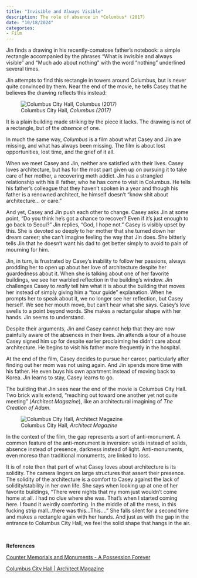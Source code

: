 ```yaml
---
title: "Invisible and Always Visible"
description: The role of absence in *Columbus* (2017)
date: "10/18/2024"
categories:
- Film
---
```


Jin finds a drawing in his recently-comatose father's notebook: a simple rectangle accompanied by the phrases "What is invisible and always visible" and "Much ado about nothing" with the word "nothing" underlined several times.

Jin attempts to find this rectangle in towers around Columbus, but is never quite convinced by them. Near the end of the movie, he tells Casey that he believes the drawing reflects this instead:

![Columbus City Hall, *Columbus (2017)*](gap.png "Columbus City Hall, *Columbus (2017)*")

It is a plain building made striking by the piece it lacks. The drawing is not of a rectangle, but of the *absence* of one.

In much the same way, *Columbus* is a film about what Casey and Jin are missing, and what has always been missing. The film is about lost opportunities, lost time, and the grief of it all.

When we meet Casey and Jin, neither are satisfied with their lives. Casey loves architecture, but has for the most part given up on pursuing it to take care of her mother, a recovering meth addict. Jin has a strangled relationship with his ill father, who he has come to visit in Columbus. He tells his father's colleague that they haven't spoken in a year and though his father is a renowned architect, he himself doesn't "know shit about architecture... or care."

And yet, Casey and Jin push each other to change. Casey asks Jin at some point, "Do you think he's got a chance to recover? Even if it's just enough to go back to Seoul?" Jin replies, "God, I hope not." Casey is visibly upset by this. She is devoted so deeply to her mother that she turned down her dream career; she can't imagine feeling the way that Jin does. She bitterly tells Jin that he doesn't want his dad to get better simply to avoid to pain of mourning for him.

Jin, in turn, is frustrated by Casey's inability to follow her passions, always prodding her to open up about her love of architecture despite her guardedness about it. When she is talking about one of her favorite buildings, we see her warbled reflection in the building’s window. Jin challenges Casey to *really* tell him what it is about the building that moves her instead of simply giving him a "tour guide" explanation. When he prompts her to speak about it, we no longer see her reflection, but Casey herself. We see her mouth move, but can’t hear what she says. Casey’s love swells to a point beyond words. She makes a rectangular shape with her hands. Jin seems to understand.

Despite their arguments, Jin and Casey cannot help that they are now painfully aware of the absences in their lives. Jin attends a tour of a house Casey signed him up for despite earlier proclaiming he didn't care about architecture. He begins to visit his father more frequently in the hospital.

At the end of the film, Casey decides to pursue her career, particularly after finding out her mom was not using again. And Jin spends more time with his father. He even buys his own apartment instead of moving back to Korea. Jin learns to stay, Casey learns to go.

The building that Jin sees near the end of the movie is Columbus City Hall. Two brick walls extend, "reaching out toward one another yet not quite meeting" (*Architect Magazine*), like an architectural imagining of *The Creation of Adam*.

![Columbus City Hall, *Architect Magazine*](ColumbusCityHall.jpg "Columbus City Hall, *Architect Magazine*")

In the context of the film, the gap represents a sort of anti-monument. A common feature of the anti-monument is inversion: voids instead of solids, absence instead of presence, darkness instead of light. Anti-monuments, even moreso than traditional monuments, are linked to loss.

It is of note then that part of what Casey loves about architecture is its solidity. The camera lingers on large structures that assert their presence. The solidity of the architecture is a comfort to Casey against the lack of solidity/stability in her own life. She says when looking up at one of her favorite buildings, “There were nights that my mom just wouldn't come home at all. I had no clue where she was. That's when I started coming here. I found it weirdly comforting. In the middle of all the mess, in this fucking strip mall...there was this...This….” She falls silent for a second time and makes a rectangle again with her hands. And just as with the gap in the entrance to Columbus City Hall, we feel the solid shape that hangs in the air.

&nbsp;
&nbsp;
&nbsp;

**References**

[Counter Memorials and Monuments - A Possession Forever](https://usq.pressbooks.pub/apossessionforever/chapter/chapter-4-counter-memorials-and-monuments/)

[Columbus City Hall | Architect Magazine](https://www.architectmagazine.com/project-gallery/columbus-city-hall)
